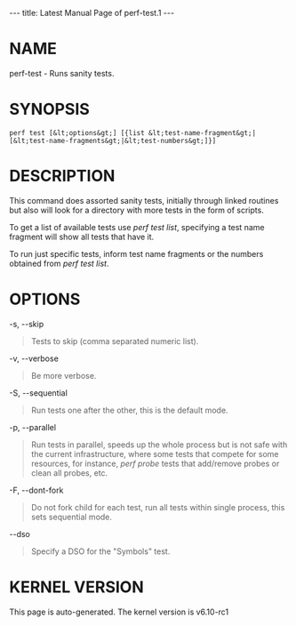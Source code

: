 ---
title: Latest Manual Page of perf-test.1
---


= NAME =

perf-test - Runs sanity tests.

= SYNOPSIS =

<pre>perf test [&lt;options&gt;] [{list &lt;test-name-fragment&gt;|[&lt;test-name-fragments&gt;|&lt;test-numbers&gt;]}]</pre>
= DESCRIPTION =

This command does assorted sanity tests, initially through linked routines but also will look for a directory with more tests in the form of scripts.

To get a list of available tests use ''perf test list'', specifying a test name fragment will show all tests that have it.

To run just specific tests, inform test name fragments or the numbers obtained from ''perf test list''.

= OPTIONS =

-s, --skip

<blockquote>Tests to skip (comma separated numeric list).
</blockquote>
-v, --verbose

<blockquote>Be more verbose.
</blockquote>
-S, --sequential

<blockquote>Run tests one after the other, this is the default mode.
</blockquote>
-p, --parallel

<blockquote>Run tests in parallel, speeds up the whole process but is not safe with the current infrastructure, where some tests that compete for some resources, for instance, ''perf probe'' tests that add/remove probes or clean all probes, etc.
</blockquote>
-F, --dont-fork

<blockquote>Do not fork child for each test, run all tests within single process, this sets sequential mode.
</blockquote>
--dso

<blockquote>Specify a DSO for the &quot;Symbols&quot; test.
</blockquote>


= KERNEL VERSION =

This page is auto-generated.  The kernel version is v6.10-rc1